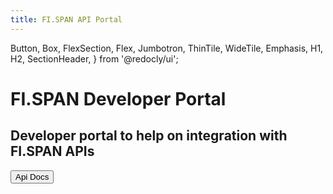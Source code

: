```yaml
---
title: FI.SPAN API Portal
---
```



  Button,
  Box,
  FlexSection,
  Flex,
  Jumbotron,
  ThinTile,
  WideTile,
  Emphasis,
  H1,
  H2,
  SectionHeader,
} from '@redocly/ui';



<Jumbotron>
  <NavBar location={props.location} standalone={false} />
  <H1>FI.SPAN Developer Portal</H1>
  <H2>Developer portal to help on integration with FI.SPAN APIs</H2>
  <Flex p={20} justifyContent="center">
    <Button inversed transparent large to="developer-portal/index.md">
      Api Docs
    </Button>
  </Flex>
</Jumbotron>
